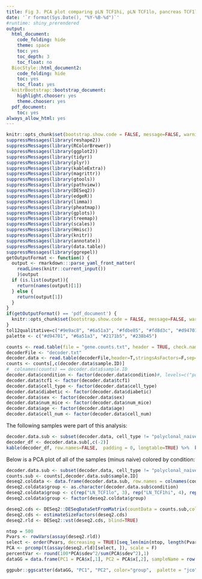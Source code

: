 ```yaml
---
title: Fig 3. PCA plot comparing pLN TCF1hi, pLN TCF1lo, pancreas TCF1lo
date: '`r format(Sys.Date(), "%Y-%B-%d")`'
#runtime: shiny_prerendered
output:
  html_document:
    code_folding: hide
    theme: space
    toc: yes
    toc_depth: 3
    toc_float: no
  BiocStyle::html_document2:
    code_folding: hide
    toc: yes
    toc_float: yes
  knitrBootstrap::bootstrap_document:
    highlight.chooser: yes
    theme.chooser: yes
  pdf_document:
    toc: yes
always_allow_html: yes
---
```


```r
knitr::opts_chunk$set(bootstrap.show.code = FALSE, message=FALSE, warning=FALSE)
suppressMessages(library(reshape2))
suppressMessages(library(RColorBrewer))
suppressMessages(library(ggplot2))
suppressMessages(library(tidyr))
suppressMessages(library(plyr))
suppressMessages(library(kableExtra))
suppressMessages(library(magrittr))
suppressMessages(library(gtools))
suppressMessages(library(pathview))
suppressMessages(library(DESeq2))
suppressMessages(library(edgeR))
suppressMessages(library(limma))
suppressMessages(library(pheatmap))
suppressMessages(library(gplots))
suppressMessages(library(treemap))
suppressMessages(library(scales))
suppressMessages(library(Hmisc))
suppressMessages(library(knitr))
suppressMessages(library(annotate))
suppressMessages(library(data.table))
suppressMessages(library(ggrepel))
getOutputFormat <- function() {
  output <- rmarkdown:::parse_yaml_front_matter(
    readLines(knitr::current_input())
    )$output
  if (is.list(output)){
    return(names(output)[1])
  } else {
    return(output[1])
  }
}
if(getOutputFormat() == 'pdf_document') {
  knitr::opts_chunk$set(bootstrap.show.code = FALSE, message=FALSE, warning=FALSE, echo=FALSE, results='hide', plots='all')
}
tol12qualitative=c("#9e9ac8", "#6a51a3", "#fdbe85", "#fd8d3c", "#d94701", "#74c476", "#41ab5d", "#238b45", "#005a32", "#bdd7e7", "#6baed6", "#2171b5")
palette <- c("#d94701", "#6a51a3", "#2171b5", "#238b45")
```



```r


counts <- read.table(file = "gene.counts.txt", header = TRUE, check.names=FALSE, row.names=1)
decoderFile <- "decoder.txt"
decoder.data <- read.table(decoderFile,header=T,stringsAsFactors=F,sep="\t")
counts <- counts[,c(decoder.data$sample.ID)]
#  colnames(counts) == decoder.data$sample.ID
decoder.data$condition <- factor(decoder.data$condition)#, levels=c("polyclonal_naive","pancreas_TCF1lo","pancreas_LN_TCF1lo","pancreas_LN_TCF1hi"))
decoder.data$tcf1 <- factor(decoder.data$tcf1)
decoder.data$cell_type <- factor(decoder.data$cell_type)
decoder.data$diabetic <- factor(decoder.data$diabetic)
decoder.data$sex <- factor(decoder.data$sex)
decoder.data$num_mice <- factor(decoder.data$num_mice)
decoder.data$age <- factor(decoder.data$age)
decoder.data$cell_num <- factor(decoder.data$cell_num)


```


The following samples were part of this analysis:

```r
decoder.data.sub <- subset(decoder.data, cell_type != "polyclonal_naive")
decoder_df <- decoder.data.sub[,c(-2)]
kable(decoder_df, row.names=FALSE,  padding = 0, longtable=TRUE) %>%  kable_styling(bootstrap_options = c("striped", "hover", "condensed"))
```








Below is a PCA plot of all of the samples (minus naive) colored by condition:

```r
decoder.data.sub <- subset(decoder.data, cell_type != "polyclonal_naive")
counts.sub <- counts[,decoder.data.sub$sample.ID]
deseq2.coldata <- data.frame(decoder.data.sub, row.names = colnames(counts.sub), stringsAsFactors=F)
deseq2.coldata$group <- as.character(decoder.data.sub$condition)
deseq2.coldata$group <- c(rep("LN_TCF1lo", 3), rep("LN_TCF1hi", 4), rep("pancreas", 6))
deseq2.coldata$group <- factor(deseq2.coldata$group)

deseq2.cds <- DESeq2::DESeqDataSetFromMatrix(countData = counts.sub,colData = deseq2.coldata, design = ~group)
deseq2.cds <- estimateSizeFactors(deseq2.cds)
deseq2.rld <- DESeq2::vst(deseq2.cds, blind=TRUE)

ntop = 500
Pvars <- rowVars(assay(deseq2.rld))
select <- order(Pvars, decreasing = TRUE)[seq_len(min(ntop, length(Pvars)))]
PCA <- prcomp(t(assay(deseq2.rld)[select, ]), scale = F)
percentVar <- round(100*PCA$sdev^2/sum(PCA$sdev^2),1)
dataGG = data.frame(PC1 = PCA$x[,1], PC2 = PCA$x[,2], sampleName = row.names(colData(deseq2.rld)),colData(deseq2.rld))

ggpubr::ggscatter(dataGG, "PC1", "PC2", color="group",  palette = "jco",  size=5, xlab=paste0("PC1: ",percentVar[1],"% variance"), ylab=paste0("PC2: ",percentVar[2],"% variance")) + scale_colour_manual(values = c(rgb(98, 157, 212, m=255),  rgb(30, 73, 143, m=255), rgb(215, 32, 39, m=255)))

```


